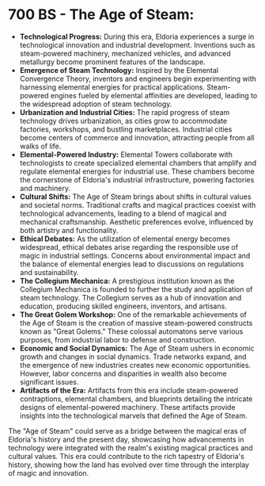 # 700 **BS - The Age of Steam:**

- **Technological Progress:** During this era, Eldoria experiences a surge in technological innovation and industrial development. Inventions such as steam-powered machinery, mechanized vehicles, and advanced metallurgy become prominent features of the landscape.
- **Emergence of Steam Technology:** Inspired by the Elemental Convergence Theory, inventors and engineers begin experimenting with harnessing elemental energies for practical applications. Steam-powered engines fueled by elemental affinities are developed, leading to the widespread adoption of steam technology.
- **Urbanization and Industrial Cities:** The rapid progress of steam technology drives urbanization, as cities grow to accommodate factories, workshops, and bustling marketplaces. Industrial cities become centers of commerce and innovation, attracting people from all walks of life.
- **Elemental-Powered Industry:** Elemental Towers collaborate with technologists to create specialized elemental chambers that amplify and regulate elemental energies for industrial use. These chambers become the cornerstone of Eldoria's industrial infrastructure, powering factories and machinery.
- **Cultural Shifts:** The Age of Steam brings about shifts in cultural values and societal norms. Traditional crafts and magical practices coexist with technological advancements, leading to a blend of magical and mechanical craftsmanship. Aesthetic preferences evolve, influenced by both artistry and functionality.
- **Ethical Debates:** As the utilization of elemental energy becomes widespread, ethical debates arise regarding the responsible use of magic in industrial settings. Concerns about environmental impact and the balance of elemental energies lead to discussions on regulations and sustainability.
- **The Collegium Mechanica:** A prestigious institution known as the Collegium Mechanica is founded to further the study and application of steam technology. The Collegium serves as a hub of innovation and education, producing skilled engineers, inventors, and artisans.
- **The Great Golem Workshop:** One of the remarkable achievements of the Age of Steam is the creation of massive steam-powered constructs known as "Great Golems." These colossal automatons serve various purposes, from industrial labor to defense and construction.
- **Economic and Social Dynamics:** The Age of Steam ushers in economic growth and changes in social dynamics. Trade networks expand, and the emergence of new industries creates new economic opportunities. However, labor concerns and disparities in wealth also become significant issues.
- **Artifacts of the Era:** Artifacts from this era include steam-powered contraptions, elemental chambers, and blueprints detailing the intricate designs of elemental-powered machinery. These artifacts provide insights into the technological marvels that defined the Age of Steam.

The "Age of Steam" could serve as a bridge between the magical eras of Eldoria's history and the present day, showcasing how advancements in technology were integrated with the realm's existing magical practices and cultural values. This era could contribute to the rich tapestry of Eldoria's history, showing how the land has evolved over time through the interplay of magic and innovation.

